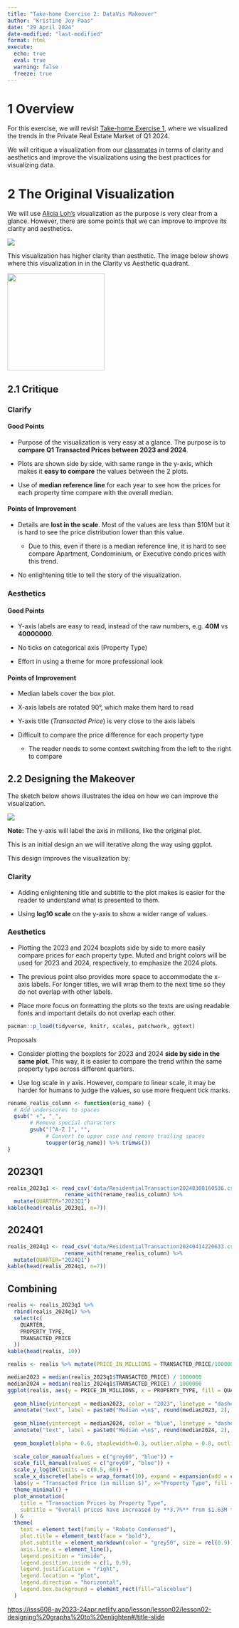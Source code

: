 ```yaml
---
title: "Take-home Exercise 2: DataVis Makeover"
author: "Kristine Joy Paas"
date: "29 April 2024"
date-modified: "last-modified"
format: html
execute: 
  echo: true
  eval: true
  warning: false
  freeze: true
---
```


# 1 Overview

For this exercise, we will revisit [Take-home Exercise 1](Take-home_Exs/Ex1/Take-home_Ex1), where we visualized the trends in the Private Real Estate Market of Q1 2024.

We will critique a visualization from our [classmates](https://isss608-ay2023-24apr.netlify.app/take-home_ex/th_ex01#peer-learning) in terms of clarity and aesthetics and improve the visualizations using the best practices for visualizing data.

# 2 The Original Visualization

We will use [Alicia Loh's](https://lnealicia-isss608.netlify.app/take-home_ex/take-home_ex01/take-home_ex01#composite-plot-1) visualization as the purpose is very clear from a glance. However, there are some points that we can improve to improve its clarity and aesthetics.

![](images/visualization_for_critique.png){fig-align="center"}

This visualization has higher clarity than aesthetic. The image below shows where this visualization in in the Clarity vs Aesthetic quadrant.

![](images/quadrant.png){fig-align="center" width="218"}

## 2.1 Critique

::: panel-tabset
### Clarify

#### Good Points

-   Purpose of the visualization is very easy at a glance. The purpose is to **compare Q1 Transacted Prices between 2023 and 2024**.

-   Plots are shown side by side, with same range in the y-axis, which makes it **easy to compare** the values between the 2 plots.

-   Use of **median reference line** for each year to see how the prices for each property time compare with the overall median.

#### Points of Improvement

-   Details are **lost in the scale**. Most of the values are less than \$10M but it is hard to see the price distribution lower than this value.

    -   Due to this, even if there is a median reference line, it is hard to see compare Apartment, Condominium, or Executive condo prices with this trend.

-   No enlightening title to tell the story of the visualization.

### Aesthetics

#### Good Points

-   Y-axis labels are easy to read, instead of the raw numbers, e.g. **40M** vs **40000000***.*

-   No ticks on categorical axis (Property Type)

-   Effort in using a theme for more professional look

#### Points of Improvement

-   Median labels cover the box plot.

-   X-axis labels are rotated 90°, which make them hard to read

-   Y-axis title (*Transacted Price*) is very close to the axis labels

-   Difficult to compare the price difference for each property type

    -   The reader needs to some context switching from the left to the right to compare
:::

## 2.2 Designing the Makeover

The sketch below shows illustrates the idea on how we can improve the visualization.

![](images/sketch.jpg)

**Note:** The y-axis will label the axis in millions, like the original plot.

::: {.callout-tip appearance="minimal"}
This is an initial design an we will iterative along the way using ggplot.
:::

This design improves the visualization by:

::: panel-tabset
### Clarity

-   Adding enlightening title and subtitle to the plot makes is easier for the reader to understand what is presented to them.

-   Using **log10 scale** on the y-axis to show a wider range of values.

### Aesthetics

-   Plotting the 2023 and 2024 boxplots side by side to more easily compare prices for each property type. Muted and bright colors will be used for 2023 and 2024, respectively, to emphasize the 2024 plots.

-   The previous point also provides more space to accommodate the x-axis labels. For longer titles, we will wrap them to the next time so they do not overlap with other labels.

-   Place more focus on formatting the plots so the texts are using readable fonts and important details do not overlap each other.
:::

```r
pacman::p_load(tidyverse, knitr, scales, patchwork, ggtext)
```

Proposals

-   Consider plotting the boxplots for 2023 and 2024 **side by side in the same plot**. This way, it is easier to compare the trend within the same property type across different quarters.

-   Use log scale in y axis. However, compare to linear scale, it may be harder for humans to judge the values, so use more frequent tick marks.

```r
rename_realis_column <- function(orig_name) {
  # Add underscores to spaces
  gsub(" +", "_",
       # Remove special characters
       gsub("[^A-Z ]", "",
            # Convert to upper case and remove trailing spaces
            toupper(orig_name)) %>% trimws())
}
```

::: panel-tabset
## 2023Q1

```r
realis_2023q1 <- read_csv('data/ResidentialTransaction20240308160536.csv') %>%
                  rename_with(rename_realis_column) %>% 
  mutate(QUARTER="2023Q1")
kable(head(realis_2023q1, n=7))
```

## 2024Q1

```r
realis_2024q1 <- read_csv('data/ResidentialTransaction20240414220633.csv') %>%
                  rename_with(rename_realis_column) %>% 
  mutate(QUARTER="2024Q1")
kable(head(realis_2024q1, n=7))
```

## Combining

```r
realis <- realis_2023q1 %>%
  rbind(realis_2024q1) %>%
  select(c(
    QUARTER,
    PROPERTY_TYPE,
    TRANSACTED_PRICE
  ))
kable(head(realis, 10))
```
:::

```r
realis <- realis %>% mutate(PRICE_IN_MILLIONS = TRANSACTED_PRICE/1000000)
```

```r
median2023 = median(realis_2023q1$TRANSACTED_PRICE) / 1000000
median2024 = median(realis_2024q1$TRANSACTED_PRICE) / 1000000
ggplot(realis, aes(y = PRICE_IN_MILLIONS, x = PROPERTY_TYPE, fill = QUARTER, color = QUARTER)) +
  
  geom_hline(yintercept = median2023, color = "2023", linetype = "dashed") +
  annotate("text", label = paste0("Median =\n$", round(median2023, 2), "M"), y = median2023 * 0.7, x = 6.75, color = "2023", size = 3, family = "Roboto Condensed") +
  
  geom_hline(yintercept = median2024, color = "blue", linetype = "dashed") +
  annotate("text", label = paste0("Median =\n$", round(median2024, 2), "M"), y = median2024 * 1.4, x = 6.75, color = "blue", size = 3, family = "Roboto Condensed") +
  
  geom_boxplot(alpha = 0.6, staplewidth=0.3, outlier.alpha = 0.8, outlier.size = 0.25) +
  
  scale_color_manual(values = c("grey60", "blue")) +
  scale_fill_manual(values = c("grey60", "blue")) +
  scale_y_log10(limits = c(0.5, 60)) +
  scale_x_discrete(labels = wrap_format(10), expand = expansion(add = c(0.6, 1))) +
  labs(y = "Transacted Price (in million $)", x="Property Type", fill = "Quarter", color = "Quarter") +
  theme_minimal() +
  plot_annotation(
    title = "Transaction Prices by Property Type",
    subtitle = "Overall prices have increased by **3.7%** from $1.63M to $1.69M. However, the price variability for all property types<br/>have decreased, with fewer outliers present."
  ) &
  theme(
    text = element_text(family = "Roboto Condensed"),
    plot.title = element_text(face = "bold"),
    plot.subtitle = element_markdown(color = "grey50", size = rel(0.9)),
    axis.line.x = element_line(),
    legend.position = "inside",
    legend.position.inside = c(1, 0.9),
    legend.justification = "right",
    legend.location = "plot",
    legend.direction = "horizontal",
    legend.box.background = element_rect(fill="aliceblue")
  )
```

<https://isss608-ay2023-24apr.netlify.app/lesson/lesson02/lesson02-designing%20graphs%20to%20enlighten#/title-slide>
